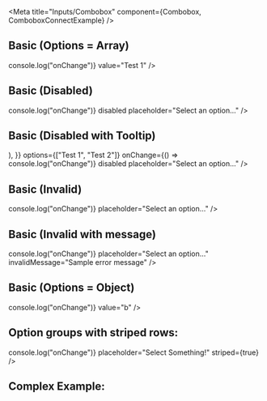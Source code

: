 
<Meta title="Inputs/Combobox" component={Combobox, ComboboxConnectExample} />

## Basic (Options = Array)

<Canvas>
	<Story name="Options = Array">
		<div style={{ width: "90%", height: "125px" }}>
			<Combobox
				id="OptionsArray"
				inputHeight='s'
				options={["Test 1", "Test 2"]}
				onChange={() => console.log("onChange")}
				value="Test 1"
			/>
		</div>
	</Story>
</Canvas>

## Basic (Disabled)

<Canvas>
	<Story name="Disabled">
		<div style={{ width: "90%", height: "125px" }}>
			<Combobox
				id="Disabled"
				options={["Test 1", "Test 2"]}
				onChange={() => console.log("onChange")}
				disabled
				placeholder="Select an option..."
			/>
		</div>
	</Story>
</Canvas>

## Basic (Disabled with Tooltip)

<Canvas>
	<Story name="Disabled with tooltip">
		<div style={{ width: "90%", height: "125px" }}>
			<Combobox
				id="DisabledWithTooltip"
				container={{
					element: (
						<Tooltip
							content={"This combobox is disabled"}
							showDelay={300}
						/>
					),
				}}
				options={["Test 1", "Test 2"]}
				onChange={() => console.log("onChange")}
				disabled
				placeholder="Select an option..."
			/>
		</div>
	</Story>
</Canvas>

## Basic (Invalid)

<Canvas>
	<Story name="Invalid">
		<div style={{ width: "90%", height: "125px" }}>
			<Combobox
				id="Invalid"
				invalid
				options={["Test 1", "Test 2"]}
				onChange={() => console.log("onChange")}
				placeholder="Select an option..."
			/>
		</div>
	</Story>
</Canvas>

## Basic (Invalid with message)

<Canvas>
	<Story name="Invalid with message">
		<div style={{ width: "90%", height: "125px" }}>
			<Combobox
				id="InvalidWithMessage"
				invalid
				options={["Test 1", "Test 2"]}
				onChange={() => console.log("onChange")}
				placeholder="Select an option..."
				invalidMessage="Sample error message"
			/>
		</div>
	</Story>
</Canvas>

## Basic (Options = Object)

<Canvas>
	<Story name="Options = Object">
		<div style={{ width: "90%", height: "125px" }}>
			<Combobox
				id="OptionsObject"
				options={{
					a: "Example A",
					b: "Example B",
				}}
				onChange={() => console.log("onChange")}
				value="b"
			/>
		</div>
	</Story>
</Canvas>

## Option groups with striped rows:

<Canvas>
	<Story name="Striped">
		<div style={{ width: "90%", height: "500px" }}>
			<Combobox
				id="OptionGroupsStriped"
				optionGroups={{
					separate: {
						label: "Separate Items",
					},
					active: {
						label: "Active Items",
						linkText: "Learn More",
						href: " ",
					},
					inactive: {
						label: "Inactive Items",
					},
				}}
				options={{
					a: {
						label: "Item A",
						optionGroup: "active",
					},
					b: {
						disabled: true,
						label: "Item B",
						optionGroup: "inactive",
						secondaryText: "(deactivated)",
					},
					c: {
						label: "Item C",
						optionGroup: "active",
					},
					d: {
						label: "Item D",
						optionGroup: "active",
					},
					e: {
						label: "Item E",
						optionGroup: "active",
					},
					f: {
						label: "Item F",
						optionGroup: "separate",
					},
					g: {
						label: "Item G",
						optionGroup: "separate",
					},
					h: {
						label: "Item H",
						optionGroup: "separate",
					},
				}}
				onChange={() => console.log("onChange")}
				placeholder="Select Something!"
				striped={true}
			/>
		</div>
	</Story>
</Canvas>

## Complex Example:

<Canvas>
	<Story name="Connect">
		<div style={{ width: "90%", height: "660px" }}>
			<ComboboxConnectExample />
		</div>
	</Story>
</Canvas>
